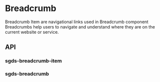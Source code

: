 
<Meta of={BreadcrumbStories} />

# Breadcrumb

Breadcrumb Item are navigational links used in Breadcrumb component<br />Breadcrumbs help users to navigate and understand where they are on the current website or service.

<Canvas>
  <Story of={BreadcrumbStories.Basic} />
</Canvas>

## API

### sgds-breadcrumb-item

<Controls />

### sgds-breadcrumb

<Controls />
